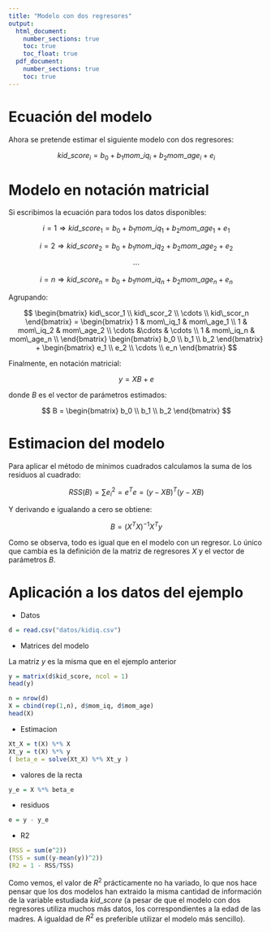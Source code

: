 ```yaml
---
title: "Modelo con dos regresores"
output: 
  html_document:
    number_sections: true
    toc: true
    toc_float: true
  pdf_document:
    number_sections: true
    toc: true
---
```



# Ecuación del modelo

Ahora se pretende estimar el siguiente modelo con dos regresores:

$$
kid\_score_i = b_0 + b_1 mom\_iq_i + b_2 mom\_age_i + e_i
$$

# Modelo en notación matricial

Si escribimos la ecuación para todos los datos disponibles:

$$
i = 1 \Rightarrow kid\_score_1 = b_0 + b_1 mom\_iq_1 + b_2 mom\_age_1 + e_1
$$

$$
i = 2 \Rightarrow kid\_score_2 = b_0 + b_1 mom\_iq_2 + b_2 mom\_age_2 + e_2
$$

$$
\cdots
$$

$$
i = n \Rightarrow kid\_score_n = b_0 + b_1 mom\_iq_n + b_2 mom\_age_n + e_n
$$

Agrupando:

$$
\begin{bmatrix}
kid\_scor_1 \\ kid\_scor_2 \\ \cdots \\ kid\_scor_n
\end{bmatrix}
=
\begin{bmatrix}
1 & mom\_iq_1 & mom\_age_1 \\
1 & mom\_iq_2 & mom\_age_2 \\
\cdots &\cdots & \cdots \\
1 & mom\_iq_n & mom\_age_n \\
\end{bmatrix}
\begin{bmatrix}
b_0 \\ b_1 \\ b_2
\end{bmatrix}
+
\begin{bmatrix}
e_1 \\ e_2 \\ \cdots \\ e_n
\end{bmatrix}
$$

Finalmente, en notación matricial:

$$
y = X B + e
$$

donde $B$ es el vector de parámetros estimados:

$$
B
=
\begin{bmatrix}
b_0 \\ b_1 \\  b_2
\end{bmatrix}
$$

# Estimacion del modelo

Para aplicar el método de mínimos cuadrados calculamos la suma de los residuos al cuadrado:

$$
RSS(B) = \sum e_i^2 = e^T e = (y - X B)^T(y - X B)
$$

Y derivando e igualando a cero se obtiene:

$$
B = (X^TX)^{-1}X^Ty
$$

Como se observa, todo es igual que en el modelo con un regresor. Lo único que cambia es la definición de la matriz de regresores $X$ y el vector de parámetros $B$.

# Aplicación a los datos del ejemplo

- Datos

```r
d = read.csv("datos/kidiq.csv")
```

- Matrices del modelo

La matriz *y* es la misma que en el ejemplo anterior

```r
y = matrix(d$kid_score, ncol = 1)
head(y)
```

```r
n = nrow(d)
X = cbind(rep(1,n), d$mom_iq, d$mom_age)
head(X)
```

- Estimacion

```r
Xt_X = t(X) %*% X
Xt_y = t(X) %*% y
( beta_e = solve(Xt_X) %*% Xt_y )
```

- valores de la recta

```r
y_e = X %*% beta_e
```

- residuos

```r
e = y - y_e
```

- R2

```r
(RSS = sum(e^2))
(TSS = sum((y-mean(y))^2))
(R2 = 1 - RSS/TSS)
```

Como vemos, el valor de $R^2$ prácticamente no ha variado, lo que nos hace pensar que los dos modelos han extraido la misma cantidad de información de la variable estudiada $kid\_score$ (a pesar de que el modelo con dos regresores utiliza muchos más datos, los correspondientes a la edad de las madres. A igualdad de $R^2$ es preferible utilizar el modelo más sencillo).

